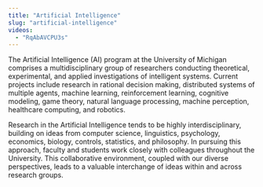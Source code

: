 ```yaml
---
title: "Artificial Intelligence"
slug: "artificial-intelligence"
videos:
  - "RqAbAVCPU3s"
---
```


<VideoRight 
  url="https://www.youtube.com/watch?v=RqAbAVCPU3s"
  caption="Alphonsus Adu-Bredu discusses probablistic inference as part of AI research at Michigan."
/>

The Artificial Intelligence (AI) program at the University of Michigan comprises a multidisciplinary group of researchers conducting theoretical, experimental, and applied investigations of intelligent systems. Current projects include research in rational decision making, distributed systems of multiple agents, machine learning, reinforcement learning, cognitive modeling, game theory, natural language processing, machine perception, healthcare computing, and robotics.

Research in the Artificial Intelligence tends to be highly interdisciplinary, building on ideas from computer science, linguistics, psychology, economics, biology, controls, statistics, and philosophy. In pursuing this approach, faculty and students work closely with colleagues throughout the University. This collaborative environment, coupled with our diverse perspectives, leads to a valuable interchange of ideas within and across research groups.

